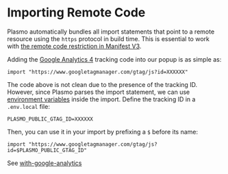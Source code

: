 # Importing Remote Code

Plasmo automatically bundles all import statements that point to a remote resource using the `https` protocol in build time. This is essential to work with [the remote code restriction in Manifest V3](https://developer.chrome.com/docs/extensions/mv3/intro/mv3-overview/#remotely-hosted-code).

Adding the [Google Analytics 4](https://developers.google.com/analytics/devguides/collection/ga4) tracking code into our popup is as simple as:

```tsx
import "https://www.googletagmanager.com/gtag/js?id=XXXXXX"
```

The code above is not clean due to the presence of the tracking ID. However, since Plasmo parses the import statement, we can use [environment variables](./env) inside the import. Define the tracking ID in a `.env.local` file:

```
PLASMO_PUBLIC_GTAG_ID=XXXXXX
```

Then, you can use it in your import by prefixing a `$` before its name:

```tsx
import "https://www.googletagmanager.com/gtag/js?id=$PLASMO_PUBLIC_GTAG_ID"
```

See [with-google-analytics](https://github.com/PlasmoHQ/examples/tree/main/with-google-analytics)
